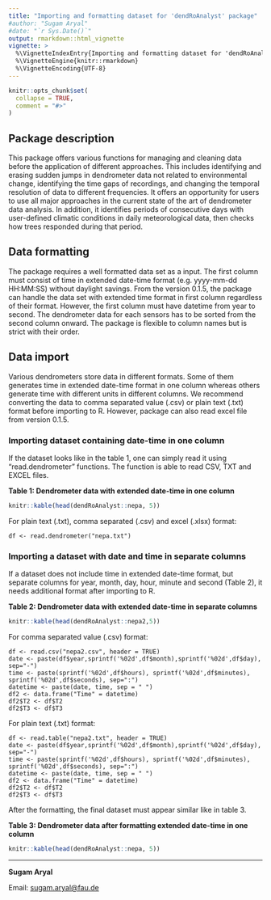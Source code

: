 ```yaml
---
title: "Importing and formatting dataset for 'dendRoAnalyst' package"
#author: "Sugam Aryal"
#date: "`r Sys.Date()`"
output: rmarkdown::html_vignette
vignette: >
  %\VignetteIndexEntry{Importing and formatting dataset for 'dendRoAnalyst' package}
  %\VignetteEngine{knitr::rmarkdown}
  %\VignetteEncoding{UTF-8}
---
```


```r
knitr::opts_chunk$set(
  collapse = TRUE,
  comment = "#>"
)
```
## Package description
This package offers various functions for managing and cleaning data before the application of different approaches. This includes identifying and erasing sudden jumps in dendrometer data not related to environmental change, identifying the time gaps of recordings, and changing the temporal resolution of data to different frequencies. It offers an opportunity for users to use all major approaches in the current state of the art of dendrometer data analysis. In addition, it identifies periods of consecutive days with user-defined climatic conditions in daily meteorological data, then checks how trees responded during that period.

## Data formatting

The package requires a well formatted data set as a input. The first column must consist of time in extended date-time format (e.g. yyyy-mm-dd HH:MM:SS) without daylight savings. From the version 0.1.5, the package can handle the data set with extended time format in first column regardless of their format. However, the first column must have datetime from year to second. The dendrometer data for each sensors has to be sorted from the second column onward. The package is flexible to column names but is strict with their order. 

## Data import
Various dendrometers store data in different formats. Some of them generates time in extended date-time format in one column whereas others generate time with different units in different columns. We recommend converting the data to comma separated value (.csv) or plain text (.txt) format before importing to R. However, package can also read excel file from version 0.1.5.

### Importing dataset containing date-time in one column
If the dataset looks like in the table 1, one can simply read it using "read.dendrometer" functions. The function is able to read CSV, TXT and EXCEL files. 


**Table 1: Dendrometer data with extended date-time in one column**
```r
knitr::kable(head(dendRoAnalyst::nepa, 5))
```
For plain text (.txt), comma separated (.csv) and excel (.xlsx) format:

    df <- read.dendrometer("nepa.txt")
    

### Importing a dataset with date and time in separate columns
If a dataset does not include time in extended date-time format, but separate columns for year, month, day, hour, minute and second (Table 2), it needs additional format after importing to R. 

**Table 2: Dendrometer data with extended date-time in separate columns**
```r
knitr::kable(head(dendRoAnalyst::nepa2,5))
```
For comma separated value (.csv) format:

    df <- read.csv("nepa2.csv", header = TRUE)
    date <- paste(df$year,sprintf('%02d',df$month),sprintf('%02d',df$day), sep="-")
    time <- paste(sprintf('%02d',df$hours), sprintf('%02d',df$minutes), sprintf('%02d',df$seconds), sep=":")
    datetime <- paste(date, time, sep = " ")
    df2 <- data.frame("Time" = datetime)
    df2$T2 <- df$T2
    df2$T3 <- df$T3

For plain text (.txt) format:

    df <- read.table("nepa2.txt", header = TRUE)
    date <- paste(df$year,sprintf('%02d',df$month),sprintf('%02d',df$day), sep="-")
    time <- paste(sprintf('%02d',df$hours), sprintf('%02d',df$minutes), sprintf('%02d',df$seconds), sep=":")
    datetime <- paste(date, time, sep = " ")
    df2 <- data.frame("Time" = datetime)
    df2$T2 <- df$T2
    df2$T3 <- df$T3

After the formatting, the final dataset must appear similar like in table 3.

**Table 3: Dendrometer data after formatting extended date-time in one column**
```r
knitr::kable(head(dendRoAnalyst::nepa, 5))
```

-----------------------------------------------------------------------------------------------------------
**Sugam Aryal**

Email: <sugam.aryal@fau.de>


